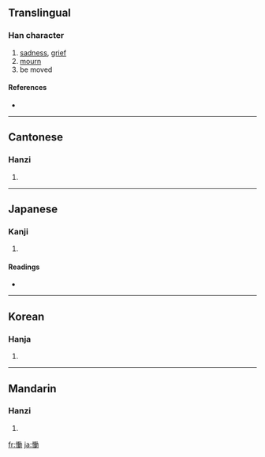 {{see|恸}}
==Translingual==

===Han character===
{{Han char|rn=61|rad=心|as=11|sn=14|four=9402<sub>7</sub>|canj=心竹土尸 (PHGS)}}

# [[sadness]], [[grief]]
# [[mourn]]
# be moved

====References====
* {{Han ref|kx=0399.060|dkj=11103|dj=0738.220|hdz=42346.060|uh=615F|ud=24927|bh=BA45|bd=47685}}

----

==Cantonese==

===Hanzi===
{{yue-hanzi|jyut=|y=dung6}}

# {{defn|Cantonese}}

----

==Japanese==

===Kanji===
{{ja-kanji|grade=|rs=心11}}

# {{defn|Japanese}}

====Readings====
* {{ja-readings|on=[[どう]] (dō), [[とう]] (tō)|kun=[[なげく]] (nageku)}}

----

==Korean==

===Hanja===
{{ko-hanja|hangeul=통|eumhun=|rv=tong|mr=t'ong|y=thong}}

# {{defn|Korean}}

----

==Mandarin==

===Hanzi===
{{cmn-hanzi|sim=恸|pin=[[tòng]] ([[tong4]])|wg=t'ung<sup>4</sup>}}

# {{defn|Mandarin}}

[[fr:慟]]
[[ja:慟]]